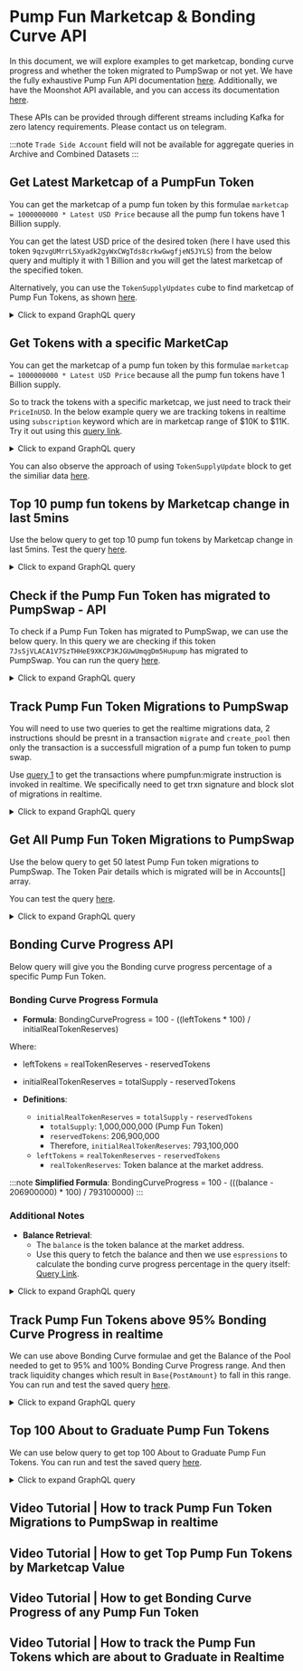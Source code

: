 # Pump Fun Marketcap & Bonding Curve API

In this document, we will explore examples to get marketcap, bonding curve progress and whether the token migrated to PumpSwap or not yet. We have the fully exhaustive Pump Fun API documentation [here](https://docs.bitquery.io/docs/examples/Solana/Pump-Fun-API/). Additionally, we have the Moonshot API available, and you can access its documentation [here](https://docs.bitquery.io/docs/examples/Solana/Moonshot-API/).

These APIs can be provided through different streams including Kafka for zero latency requirements. Please contact us on telegram.

:::note
`Trade Side Account` field will not be available for aggregate queries in Archive and Combined Datasets
:::

<head>
  <meta name="title" content="Pump Fun API - Solana - Tokens, Trades, Live Prices"/>
  <meta name="description" content="Get Bonding Curve Data of any Pump.fun based token through our Pump.fun API."/>
  <meta name="keywords" content="Pump.fun API,Pump.fun on-chain data API,Pump.fun token data API,Pump.fun blockchain API,Pump.fun DEX data API,Pump.fun API documentation,Pump.fun crypto API,Pump.fun web3 API,DEX Trades,Solana,Blast,Pump.fun memecoins,Solana DEX,Blast DEX,token trading,blockchain data,crypto trading"/>
  <meta name="robots" content="index, follow"/>
  <meta http-equiv="Content-Type" content="text/html; charset=utf-8"/>
  <meta name="language" content="English"/>

<meta property="og:type" content="website" />
<meta
  property="og:title"
  content="How to Get Pump.fun Bonding Curve Data with Pump.fun API"
/>
<meta
  property="og:description"
  content="Get on-chain data of any Pump.fun based token through our Pump.fun API."
/>

  <meta property="twitter:card" content="summary_large_image"/>
  <meta property="twitter:title" content="How to Get Pump.fun Bonding Curve Data with Pump.fun API"/>
  <meta property="twitter:description" content="Get on-chain data of any Pump.fun based token through our Pump.fun API."/>
</head>


## Get Latest Marketcap of a PumpFun Token

You can get the marketcap of a pump fun token by this formulae `marketcap = 1000000000 * Latest USD Price` because all the pump fun tokens have 1 Billion supply.

You can get the latest USD price of the desired token (here I have used this token `9qzvgUMrrL5Xyadk2gyWxCWgTds8crkwGwgfjeN5JYLS`) from the below query and multiply it with 1 Billion and you will get the latest marketcap of the specified token.

Alternatively, you can use the `TokenSupplyUpdates` cube to find marketcap of Pump Fun Tokens, as shown [here](https://docs.bitquery.io/docs/examples/Solana/token-supply-cube/).

<details>
  <summary>Click to expand GraphQL query</summary>

```graphql
query MyQuery {
  Solana {
    DEXTradeByTokens(
      limit: { count: 1 }
      orderBy: { descending: Block_Time }
      where: {
        Trade: {
          Currency: { MintAddress: { is: "token mint address" } }
          Dex: {
            ProgramAddress: {
              is: "6EF8rrecthR5Dkzon8Nwu78hRvfCKubJ14M5uBEwF6P"
            }
          }
        }
        Transaction: { Result: { Success: true } }
      }
    ) {
      Trade {
        Currency {
          Name
          MintAddress
          Symbol
        }
        Amount
        AmountInUSD
        Price
        PriceInUSD
      }
    }
  }
}
```

</details>

## Get Tokens with a specific MarketCap

You can get the marketcap of a pump fun token by this formulae `marketcap = 1000000000 * Latest USD Price` because all the pump fun tokens have 1 Billion supply.

So to track the tokens with a specific marketcap, we just need to track their `PriceInUSD`. In the below example query we are tracking tokens in realtime using `subscription` keyword which are in marketcap range of $10K to $11K.
Try it out using this [query link](https://ide.bitquery.io/Track-pump-fun-tokens-with-a-specific-mktcap).

<details>
  <summary>Click to expand GraphQL query</summary>

```graphql
subscription MyQuery {
  Solana {
    DEXTradeByTokens(
      where: {
        Trade: {
          PriceInUSD: { gt: 0.00001, lt: 0.000011 }
          Dex: {
            ProgramAddress: {
              is: "6EF8rrecthR5Dkzon8Nwu78hRvfCKubJ14M5uBEwF6P"
            }
          }
          Side: {
            Currency: {
              MintAddress: { is: "11111111111111111111111111111111" }
            }
          }
        }
        Transaction: { Result: { Success: true } }
      }
    ) {
      Block {
        Time
      }
      Trade {
        Currency {
          Name
          Symbol
          Decimals
          MintAddress
        }
        Price
        PriceInUSD
        Dex {
          ProtocolName
          ProtocolFamily
          ProgramAddress
        }
        Side {
          Currency {
            MintAddress
            Name
            Symbol
          }
        }
      }
    }
  }
}
```

</details>

You can also observe the approach of using `TokenSupplyUpdate` block to get the similiar data [here](https://docs.bitquery.io/docs/examples/Solana/token-supply-cube/).

## Top 10 pump fun tokens by Marketcap change in last 5mins

Use the below query to get top 10 pump fun tokens by Marketcap change in last 5mins. Test the query [here](https://ide.bitquery.io/Top-10-pump-fun-tokens-by-Marketcap-change-in-last-5mins).

<details>
  <summary>Click to expand GraphQL query</summary>

```
query MyQuery {
  Solana {
    DEXTradeByTokens(
      limit: {count: 10}
      orderBy:{descendingByField:"Marketcap_Change_5min"}
      where: {Trade: {Dex: {ProgramAddress: {is: "6EF8rrecthR5Dkzon8Nwu78hRvfCKubJ14M5uBEwF6P"}}}, Transaction: {Result: {Success: true}}, Block: {Time: {since_relative: {hours_ago: 6}}}}
    ) {
      Trade {
        Currency {
          Name
          Symbol
          MintAddress
        }
        Price_5min_ago: PriceInUSD(minimum:Block_Time if:{Block:{Time:{since_relative:{minutes_ago:5}}}})
				Price_1h_ago: PriceInUSD(minimum:Block_Time if:{Block:{Time:{since_relative:{hours_ago:1}}}})
        Price_6h_ago: PriceInUSD(minimum: Block_Time)
        CurrentPrice: PriceInUSD(maximum: Block_Time)
        Side {
          Currency {
            Name
            Symbol
            MintAddress
          }
        }
      }
      Marketcap_Change_5min: calculate(expression: "(($Trade_CurrentPrice - $Trade_Price_5min_ago) / $Trade_Price_6h_ago) * 100")
      Marketcap_Change_1h: calculate(expression: "(($Trade_CurrentPrice - $Trade_Price_1h_ago) / $Trade_Price_6h_ago) * 100")
      Marketcap_Change_6h: calculate(expression: "(($Trade_CurrentPrice - $Trade_Price_6h_ago) / $Trade_Price_6h_ago) * 100")
    }
  }
}
```

</details>

## Check if the Pump Fun Token has migrated to PumpSwap - API

To check if a Pump Fun Token has migrated to PumpSwap, we can use the below query. In this query we are checking if this token `7JsSjVLACA1V7SzTHHeE9XKCP3KJGUwUmqgDm5Hupump` has migrated to PumpSwap. You can run the query [here](https://ide.bitquery.io/check-if-a-pumpfun-token-has-migrated-to-PumpSwap).

<details>
  <summary>Click to expand GraphQL query</summary>

```graphql
{
  Solana {
    Instructions(
      where: {
        Instruction: {
          CallerIndex: { eq: 2 }
          Depth: { eq: 1 }
          CallPath: { includes: { eq: 2 } }
          Program: {
            Method: { is: "create_pool" }
            Address: { is: "pAMMBay6oceH9fJKBRHGP5D4bD4sWpmSwMn52FMfXEA" }
          }
          Accounts: { includes: { Address: { is: "token mint address" } } }
        }
      }
    ) {
      Instruction {
        Program {
          Address
          Name
          Method
          Arguments {
            Name
            Type
            Value {
              ... on Solana_ABI_Json_Value_Arg {
                json
              }
              ... on Solana_ABI_Float_Value_Arg {
                float
              }
              ... on Solana_ABI_Boolean_Value_Arg {
                bool
              }
              ... on Solana_ABI_Bytes_Value_Arg {
                hex
              }
              ... on Solana_ABI_BigInt_Value_Arg {
                bigInteger
              }
              ... on Solana_ABI_Address_Value_Arg {
                address
              }
              ... on Solana_ABI_String_Value_Arg {
                string
              }
              ... on Solana_ABI_Integer_Value_Arg {
                integer
              }
            }
          }
          AccountNames
          Json
        }
        Accounts {
          Address
          IsWritable
          Token {
            Mint
            Owner
            ProgramId
          }
        }
        Logs
        BalanceUpdatesCount
        AncestorIndexes
        CallPath
        CallerIndex
        Data
        Depth
        ExternalSeqNumber
        Index
        InternalSeqNumber
        TokenBalanceUpdatesCount
      }
      Transaction {
        Fee
        FeeInUSD
        Signature
        Signer
        FeePayer
        Result {
          Success
          ErrorMessage
        }
      }
      Block {
        Time
        Height
      }
    }
  }
}
```

</details>

## Track Pump Fun Token Migrations to PumpSwap

You will need to use two queries to get the realtime migrations data, 2 instructions should be presnt in a transaction `migrate` and `create_pool` then only the transaction is a successfull migration of a pump fun token to pump swap.

Use [query 1](https://ide.bitquery.io/track-migrations-of-pump-token-in-realtime) to get the transactions where pumpfun:migrate instruction is invoked in realtime. We specifically need to get trxn signature and block slot of migrations in realtime.

<details>
  <summary>Click to expand GraphQL query</summary>

```
subscription {
  Solana {
    Instructions(
      where: {Instruction: {Program: {Address: {is: "6EF8rrecthR5Dkzon8Nwu78hRvfCKubJ14M5uBEwF6P"}}, Logs: {includes: {includes: "Migrate"}}}, Transaction: {Result: {Success: true}}}
    ) {
      Transaction {
        Signature
      }
      Block {
        Time
        Slot
      }
    }
  }
}
```

and then use this [query 2](https://ide.bitquery.io/check-if-the-token-migrated-to-pump-swap_2) on the transaction signature and block slot that you received to check if it also includes `create_pool` instruction.

```
query ($transactionSignature: String, $blockSlot: String){
  Solana {
    Instructions(
      where: {Instruction: {Program: {Method: {is: "create_pool"}, Address: {is: "pAMMBay6oceH9fJKBRHGP5D4bD4sWpmSwMn52FMfXEA"}}}, Transaction: {Signature: {is: $transactionSignature}}, Block: {Slot: {eq: $blockSlot}}}
    ) {
      Instruction {
        Program {
          Address
          Name
          Method
          Arguments {
            Name
            Type
            Value {
              ... on Solana_ABI_Json_Value_Arg {
                json
              }
              ... on Solana_ABI_Float_Value_Arg {
                float
              }
              ... on Solana_ABI_Boolean_Value_Arg {
                bool
              }
              ... on Solana_ABI_Bytes_Value_Arg {
                hex
              }
              ... on Solana_ABI_BigInt_Value_Arg {
                bigInteger
              }
              ... on Solana_ABI_Address_Value_Arg {
                address
              }
              ... on Solana_ABI_String_Value_Arg {
                string
              }
              ... on Solana_ABI_Integer_Value_Arg {
                integer
              }
            }
          }
          AccountNames
          Json
        }
        Accounts {
          Address
          IsWritable
          Token {
            Mint
            Owner
            ProgramId
          }
        }
        Logs
        BalanceUpdatesCount
        AncestorIndexes
        CallPath
        CallerIndex
        Data
        Depth
        ExternalSeqNumber
        Index
        InternalSeqNumber
        TokenBalanceUpdatesCount
      }
      Transaction {
        Fee
        FeeInUSD
        Signature
        Signer
        FeePayer
        Result {
          Success
          ErrorMessage
        }
      }
      Block {
        Time
        Slot
      }
    }
  }
}
{
  "transactionSignature": "3dr3mP58MQsFroBpz3iVgrwV89yhufxyKTpHd9HiKXsW8EPtx73u1rTDxZuMVA8Z5SnX4sZwyTji7UNUpweCKMCX",
  "blockSlot": "344520645"
}
```

</details>

## Get All Pump Fun Token Migrations to PumpSwap

Use the below query to get 50 latest Pump Fun token migrations to PumpSwap. The Token Pair details which is migrated will be in Accounts[] array.

You can test the query [here](https://ide.bitquery.io/track-Pump-fun-migration-using-joins_3).

<details>
  <summary>Click to expand GraphQL query</summary>

```graphql
query MyQuery {
  Solana {
    Instructions(
      limit: { count: 50 }
      orderBy: { descending: Block_Time }
      where: {
        Instruction: {
          Program: {
            Address: { is: "6EF8rrecthR5Dkzon8Nwu78hRvfCKubJ14M5uBEwF6P" }
          }
          Logs: { includes: { includes: "Migrate" } }
        }
        Transaction: { Result: { Success: true } }
      }
    ) {
      Block {
        Time
      }
      Instruction {
        Program {
          Name
          Method
          Arguments {
            Name
            Value {
              ... on Solana_ABI_Json_Value_Arg {
                json
              }
              ... on Solana_ABI_Float_Value_Arg {
                float
              }
              ... on Solana_ABI_Boolean_Value_Arg {
                bool
              }
              ... on Solana_ABI_Bytes_Value_Arg {
                hex
              }
              ... on Solana_ABI_BigInt_Value_Arg {
                bigInteger
              }
              ... on Solana_ABI_Address_Value_Arg {
                address
              }
              ... on Solana_ABI_String_Value_Arg {
                string
              }
              ... on Solana_ABI_Integer_Value_Arg {
                integer
              }
            }
          }
          Address
          AccountNames
        }
        Accounts {
          Token {
            ProgramId
            Owner
            Mint
          }
          IsWritable
          Address
        }
      }
      Transaction {
        Signature
      }
      joinInstructions(
        Transaction_Signature: Transaction_Signature
        join: inner
        limit: { count: 50 }
        orderBy: { descending: Block_Time }
        where: {
          Instruction: {
            Program: {
              Address: { is: "pAMMBay6oceH9fJKBRHGP5D4bD4sWpmSwMn52FMfXEA" }
              Method: { is: "create_pool" }
            }
          }
        }
      ) {
        Block {
          Time
        }
        Instruction {
          Program {
            Name
            Method
            Arguments {
              Name
              Value {
                ... on Solana_ABI_Json_Value_Arg {
                  json
                }
                ... on Solana_ABI_Float_Value_Arg {
                  float
                }
                ... on Solana_ABI_Boolean_Value_Arg {
                  bool
                }
                ... on Solana_ABI_Bytes_Value_Arg {
                  hex
                }
                ... on Solana_ABI_BigInt_Value_Arg {
                  bigInteger
                }
                ... on Solana_ABI_Address_Value_Arg {
                  address
                }
                ... on Solana_ABI_String_Value_Arg {
                  string
                }
                ... on Solana_ABI_Integer_Value_Arg {
                  integer
                }
              }
            }
            Address
            AccountNames
          }
          Accounts {
            Token {
              ProgramId
              Owner
              Mint
            }
            IsWritable
            Address
          }
        }
        Transaction {
          Signature
        }
      }
    }
  }
}
```

</details>

## Bonding Curve Progress API

Below query will give you the Bonding curve progress percentage of a specific Pump Fun Token.

### Bonding Curve Progress Formula

- **Formula**:
  BondingCurveProgress = 100 - ((leftTokens \* 100) / initialRealTokenReserves)

Where:

- leftTokens = realTokenReserves - reservedTokens
- initialRealTokenReserves = totalSupply - reservedTokens

- **Definitions**:
  - `initialRealTokenReserves` = `totalSupply` - `reservedTokens`
    - `totalSupply`: 1,000,000,000 (Pump Fun Token)
    - `reservedTokens`: 206,900,000
    - Therefore, `initialRealTokenReserves`: 793,100,000
  - `leftTokens` = `realTokenReserves` - `reservedTokens`
    - `realTokenReserves`: Token balance at the market address.

:::note
**Simplified Formula**:
BondingCurveProgress = 100 - (((balance - 206900000) \* 100) / 793100000)
:::

### Additional Notes

- **Balance Retrieval**:
  - The `balance` is the token balance at the market address.
  - Use this query to fetch the balance and then we use `espressions` to calculate the bonding curve progress percentage in the query itself: [Query Link](https://ide.bitquery.io/get-the-bonding-curve-progress-percentage_1).

<details>
  <summary>Click to expand GraphQL query</summary>

```graphql
query GetBondingCurveProgressPercentage {
  Solana {
    DEXPools(
      limit: { count: 1 }
      orderBy: { descending: Block_Slot }
      where: {
        Pool: {
          Market: {
            BaseCurrency: {
              MintAddress: {
                is: "3j3fKH9Nw9cPZsZSPvE5qNgLWnxGk6tBHM9kX3qopump"
              }
            }
          }
          Dex: {
            ProgramAddress: {
              is: "6EF8rrecthR5Dkzon8Nwu78hRvfCKubJ14M5uBEwF6P"
            }
          }
        }
      }
    ) {
      Bonding_Curve_Progress_precentage: calculate(
        expression: "100 - ((($Pool_Base_Balance - 206900000) * 100) / 793100000)"
      )
      Pool {
        Market {
          MarketAddress
          BaseCurrency {
            MintAddress
            Symbol
            Name
          }
          QuoteCurrency {
            MintAddress
            Symbol
            Name
          }
        }
        Dex {
          ProtocolFamily
          ProtocolName
        }
        Quote {
          PostAmount
          PriceInUSD
          PostAmountInUSD
        }
        Base {
          Balance: PostAmount
        }
      }
    }
  }
}
```

</details>

## Track Pump Fun Tokens above 95% Bonding Curve Progress in realtime

We can use above Bonding Curve formulae and get the Balance of the Pool needed to get to 95% and 100% Bonding Curve Progress range. And then track liquidity changes which result in `Base{PostAmount}` to fall in this range. You can run and test the saved query [here](https://ide.bitquery.io/Pump-Fun-Tokens-between-95-and-100-bonding-curve-progress_3).

<details>
  <summary>Click to expand GraphQL query</summary>

```graphql
subscription MyQuery {
  Solana {
    DEXPools(
      where: {
        Pool: {
          Base: { PostAmount: { gt: "206900000", lt: "246555000" } }
          Dex: {
            ProgramAddress: {
              is: "6EF8rrecthR5Dkzon8Nwu78hRvfCKubJ14M5uBEwF6P"
            }
          }
          Market: {
            QuoteCurrency: {
              MintAddress: {
                in: [
                  "11111111111111111111111111111111"
                  "So11111111111111111111111111111111111111112"
                ]
              }
            }
          }
        }
        Transaction: { Result: { Success: true } }
      }
    ) {
      Bonding_Curve_Progress_precentage: calculate(
        expression: "100 - ((($Pool_Base_Balance - 206900000) * 100) / 793100000)"
      )
      Pool {
        Market {
          BaseCurrency {
            MintAddress
            Name
            Symbol
          }
          MarketAddress
          QuoteCurrency {
            MintAddress
            Name
            Symbol
          }
        }
        Dex {
          ProtocolName
          ProtocolFamily
        }
        Base {
          Balance: PostAmount
        }
        Quote {
          PostAmount
          PriceInUSD
          PostAmountInUSD
        }
      }
    }
  }
}
```

</details>

## Top 100 About to Graduate Pump Fun Tokens

We can use below query to get top 100 About to Graduate Pump Fun Tokens. You can run and test the saved query [here](https://ide.bitquery.io/Top-100-graduating-pump-fun-tokens-in-last-5-minutes_2).

<details>
  <summary>Click to expand GraphQL query</summary>

```graphql
{
  Solana {
    DEXPools(
      limitBy: { by: Pool_Market_BaseCurrency_MintAddress, count: 1 }
      limit: { count: 100 }
      orderBy: { ascending: Pool_Base_PostAmount }
      where: {
        Pool: {
          Base: { PostAmount: { gt: "206900000" } }
          Dex: {
            ProgramAddress: {
              is: "6EF8rrecthR5Dkzon8Nwu78hRvfCKubJ14M5uBEwF6P"
            }
          }
          Market: {
            QuoteCurrency: {
              MintAddress: {
                in: [
                  "11111111111111111111111111111111"
                  "So11111111111111111111111111111111111111112"
                ]
              }
            }
          }
        }
        Transaction: { Result: { Success: true } }
        Block: { Time: { since_relative: { minutes_ago: 5 } } }
      }
    ) {
      Bonding_Curve_Progress_precentage: calculate(
        expression: "100 - ((($Pool_Base_Balance - 206900000) * 100) / 793100000)"
      )
      Pool {
        Market {
          BaseCurrency {
            MintAddress
            Name
            Symbol
          }
          MarketAddress
          QuoteCurrency {
            MintAddress
            Name
            Symbol
          }
        }
        Dex {
          ProtocolName
          ProtocolFamily
        }
        Base {
          Balance: PostAmount(maximum: Block_Time)
        }
        Quote {
          PostAmount
          PriceInUSD
          PostAmountInUSD
        }
      }
    }
  }
}
```

</details>

## Video Tutorial | How to track Pump Fun Token Migrations to PumpSwap in realtime

<VideoPlayer url="https://www.youtube.com/watch?v=FEGizosrvK0" />

## Video Tutorial | How to get Top Pump Fun Tokens by Marketcap Value

<VideoPlayer url="https://www.youtube.com/watch?v=Lq0muNNOzVM" />

## Video Tutorial | How to get Bonding Curve Progress of any Pump Fun Token

<VideoPlayer url="https://www.youtube.com/watch?v=0vBXsMBU2pQ" />

## Video Tutorial | How to track the Pump Fun Tokens which are about to Graduate in Realtime

<VideoPlayer url="https://youtu.be/ZB1Rir29Pnw" />
